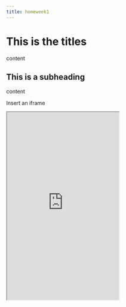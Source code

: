 ```yaml
---
title: homeweek1
---
```


# This is the titles

content

## This is a subheading

content

Insert an iframe

<!-- {{< revealjs file="lecture_week1.html" height="500px" >}} -->

<div>

```{=html}
<iframe class="slide-deck" src="https://introrm.littlemonkeylab.com/materials/lecture_week1.html" height="500px"></iframe>
```

</div>
